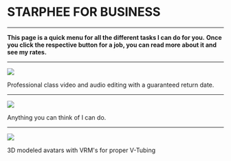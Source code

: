 <Container>

<Banner>


# STARPHEE FOR BUSINESS


---

 **This page is a quick menu for all the different tasks I can do for you.**
 **Once you click the respective button for a job, you can read more about it and see my rates.**

---

<p className="text-center">
  <a class="gtm-button" href="/work/video-editing" rel="external">
    <img src="https://media.giphy.com/media/SVS68N0YDuygfMVjuJ/giphy.gif" />
  </a>
</p>
Professional class video and audio editing with a guaranteed return date.

---

<p className="text-center">
  <a class="gtm-button" href="/work/photoshop" rel="external">
    <img src="https://media.giphy.com/media/B9rSlYI3xFytWR6XiH/giphy.gif" />
  </a>
</p>
Anything you can think of I can do.

---

<p className="text-center">
  <a class="gtm-button" href="/work/custom-avatar" rel="external">
    <img src="https://media.giphy.com/media/vmYzzqwRJohCbGqlRq/giphy.gif" />
  </a>
</p>
3D modeled avatars with VRM's for proper V-Tubing



</Banner>


</Container>
